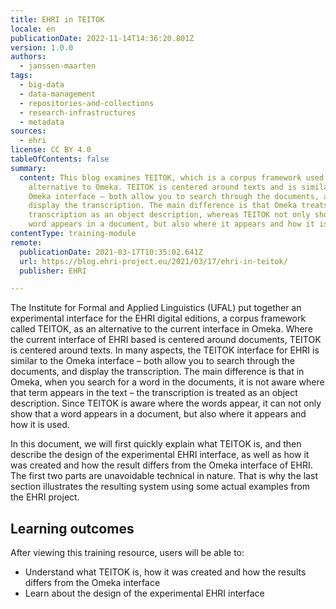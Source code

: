 ```yaml
---
title: EHRI in TEITOK
locale: en
publicationDate: 2022-11-14T14:36:20.801Z
version: 1.0.0
authors:
  - janssen-maarten
tags:
  - big-data
  - data-management
  - repositories-and-collections
  - research-infrastructures
  - metadata
sources:
  - ehri
license: CC BY 4.0
tableOfContents: false
summary:
  content: This blog examines TEITOK, which is a corpus framework used as an
    alternative to Omeka. TEITOK is centered around texts and is similar to the
    Omeka interface – both allow you to search through the documents, and
    display the transcription. The main difference is that Omeka treats the
    transcription as an object description, whereas TEITOK not only shows that a
    word appears in a document, but also where it appears and how it is used.
contentType: training-module
remote:
  publicationDate: 2021-03-17T10:35:02.641Z
  url: https://blog.ehri-project.eu/2021/03/17/ehri-in-teitok/
  publisher: EHRI

---
```

The Institute for Formal and Applied Linguistics (UFAL) put together an experimental interface for the EHRI digital editions, a corpus framework called TEITOK, as an alternative to the current interface in Omeka. Where the current interface of EHRI based is centered around documents, TEITOK is centered around texts. In many aspects, the TEITOK interface for EHRI is similar to the Omeka interface – both allow you to search through the documents, and display the transcription. The main difference is that in Omeka, when you search for a word in the documents, it is not aware where that term appears in the text – the transcription is treated as an object description. Since TEITOK is aware where the words appear, it can not only show that a word appears in a document, but also where it appears and how it is used.

In this document, we will first quickly explain what TEITOK is, and then describe the design of the experimental EHRI interface, as well as how it was created and how the result differs from the Omeka interface of EHRI. The first two parts are unavoidable technical in nature. That is why the last section illustrates the resulting system using some actual examples from the EHRI project.

<SideNote type="note" title="This training resource is located in the GitHub environment, so please go straight to the text in the 'readme' file.">

</SideNote>

## L﻿earning outcomes

A﻿fter viewing this training resource, users will be able to:

- Understand what TEITOK is, how it was created and how the results differs from the Omeka interface
- Learn about the design of the experimental EHRI interface

<ExternalResource title="Interested in learning more?" subtitle="Check out EHRI in TEITOK" url="https://blog.ehri-project.eu/2021/03/17/ehri-in-teitok/" />